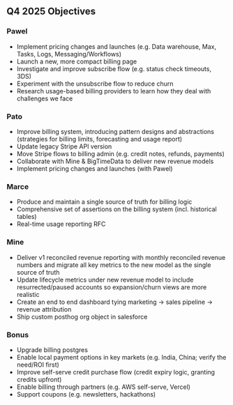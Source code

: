 ## Q4 2025 Objectives


### Pawel

- Implement pricing changes and launches (e.g. Data warehouse, Max, Tasks, Logs, Messaging/Workflows)
- Launch a new, more compact billing page
- Investigate and improve subscribe flow (e.g. status check timeouts, 3DS)
- Experiment with the unsubscribe flow to reduce churn
- Research usage-based billing providers to learn how they deal with challenges we face

### Pato

- Improve billing system, introducing pattern designs and abstractions (strategies for billing limits, forecasting and usage report)
- Update legacy Stripe API version
- Move Stripe flows to billing admin (e.g. credit notes, refunds, payments)
- Collaborate with Mine & BigTimeData to deliver new revenue models
- Implement pricing changes and launches (with Pawel)

### Marce

- Produce and maintain a single source of truth for billing logic
- Comprehensive set of assertions on the billing system (incl. historical tables)
- Real-time usage reporting RFC

### Mine

- Deliver v1 reconciled revenue reporting with monthly reconciled revenue numbers and migrate all key metrics to the new model as the single source of truth
- Update lifecycle metrics under new revenue model to include resurrected/paused accounts so expansion/churn views are more realistic
- Create an end to end dashboard tying marketing -> sales pipeline -> revenue attribution 
- Ship custom posthog org object in salesforce

### Bonus

- Upgrade billing postgres
- Enable local payment options in key markets (e.g. India, China; verify the need/ROI first)
- Improve self-serve credit purchase flow (credit expiry logic, granting credits upfront)
- Enable billing through partners (e.g. AWS self-serve, Vercel)
- Support coupons (e.g. newsletters, hackathons)
